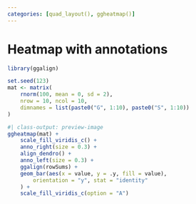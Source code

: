 ```yaml
---
categories: [quad_layout(), ggheatmap()]
---
```


# Heatmap with annotations

```r
library(ggalign)
```

```r
set.seed(123)
mat <- matrix(
    rnorm(100, mean = 0, sd = 2),
    nrow = 10, ncol = 10,
    dimnames = list(paste0("G", 1:10), paste0("S", 1:10))
)
```

```r
#| class-output: preview-image
ggheatmap(mat) +
    scale_fill_viridis_c() +
    anno_right(size = 0.3) +
    align_dendro() +
    anno_left(size = 0.3) +
    ggalign(rowSums) +
    geom_bar(aes(x = value, y = .y, fill = value),
        orientation = "y", stat = "identity"
    ) +
    scale_fill_viridis_c(option = "A")
```
